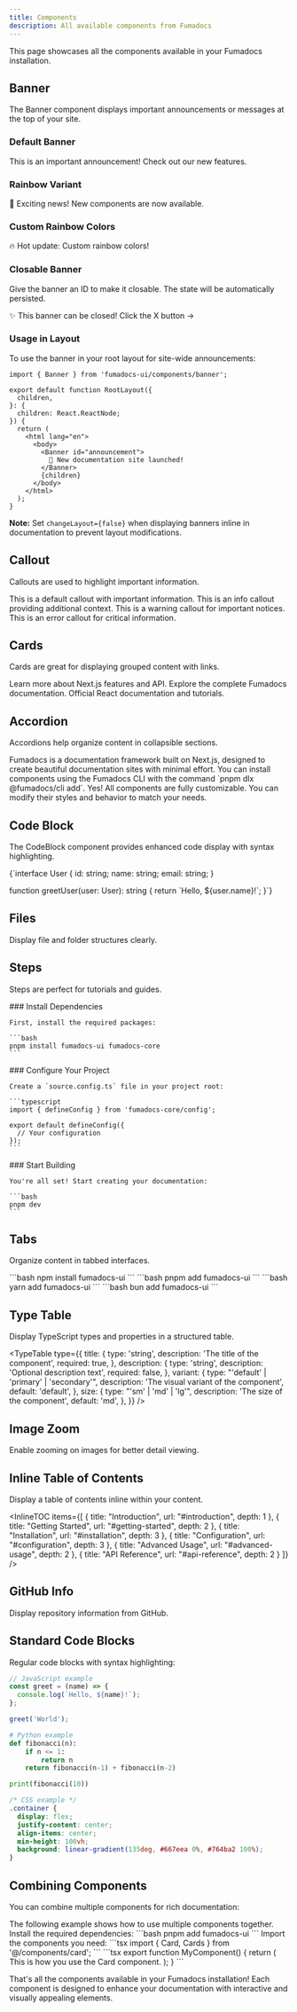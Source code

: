 ```yaml
---
title: Components
description: All available components from Fumadocs
---
```


This page showcases all the components available in your Fumadocs installation.

## Banner

The Banner component displays important announcements or messages at the top of your site.

### Default Banner

<div className="not-prose">
  <Banner changeLayout={false}>
    This is an important announcement! Check out our new features.
  </Banner>
</div>

### Rainbow Variant

<div className="not-prose mt-4">
  <Banner variant="rainbow" changeLayout={false}>
    🎉 Exciting news! New components are now available.
  </Banner>
</div>

### Custom Rainbow Colors

<div className="not-prose mt-4">
  <Banner 
    variant="rainbow" 
    changeLayout={false}
    rainbowColors={[
      'hsla(154, 100%, 76%, 1)',
      'hsla(234, 100%, 83%, 1)',
      'transparent',
      'hsla(288, 100%, 81%, 1)',
      'transparent',
      'hsla(154, 100%, 76%, 1)',
      'transparent',
    ]}
  >
    🔥 Hot update: Custom rainbow colors!
  </Banner>
</div>

### Closable Banner

Give the banner an ID to make it closable. The state will be automatically persisted.

<div className="not-prose mt-4">
  <Banner id="demo-banner" changeLayout={false}>
    ✨ This banner can be closed! Click the X button →
  </Banner>
</div>

### Usage in Layout

To use the banner in your root layout for site-wide announcements:

```tsx
import { Banner } from 'fumadocs-ui/components/banner';

export default function RootLayout({
  children,
}: {
  children: React.ReactNode;
}) {
  return (
    <html lang="en">
      <body>
        <Banner id="announcement">
          🚀 New documentation site launched!
        </Banner>
        {children}
      </body>
    </html>
  );
}
```

**Note:** Set `changeLayout={false}` when displaying banners inline in documentation to prevent layout modifications.

## Callout

Callouts are used to highlight important information.

<Callout>
  This is a default callout with important information.
</Callout>

<Callout type="info">
  This is an info callout providing additional context.
</Callout>

<Callout type="warning">
  This is a warning callout for important notices.
</Callout>

<Callout type="error">
  This is an error callout for critical information.
</Callout>

## Cards

Cards are great for displaying grouped content with links.

<Cards>
  <Card title="Next.js Documentation" href="https://nextjs.org/docs">
    Learn more about Next.js features and API.
  </Card>
  <Card title="Fumadocs Guide" href="https://fumadocs.vercel.app">
    Explore the complete Fumadocs documentation.
  </Card>
  <Card title="React Documentation" href="https://react.dev">
    Official React documentation and tutorials.
  </Card>
</Cards>

## Accordion

Accordions help organize content in collapsible sections.

<Accordions>
  <Accordion title="What is Fumadocs?">
    Fumadocs is a documentation framework built on Next.js, designed to create beautiful documentation sites with minimal effort.
  </Accordion>
  <Accordion title="How do I install components?">
    You can install components using the Fumadocs CLI with the command `pnpm dlx @fumadocs/cli add`.
  </Accordion>
  <Accordion title="Can I customize the components?">
    Yes! All components are fully customizable. You can modify their styles and behavior to match your needs.
  </Accordion>
</Accordions>

## Code Block

The CodeBlock component provides enhanced code display with syntax highlighting.

<CodeBlock lang="typescript" title="example.ts">
{`interface User {
  id: string;
  name: string;
  email: string;
}

function greetUser(user: User): string {
  return \`Hello, \${user.name}!\`;
}`}
</CodeBlock>

## Files

Display file and folder structures clearly.

<Files>
  <Folder name="src" defaultOpen>
    <Folder name="components">
      <File name="Button.tsx" />
      <File name="Card.tsx" />
      <File name="Dialog.tsx" />
    </Folder>
    <Folder name="lib">
      <File name="utils.ts" />
      <File name="constants.ts" />
    </Folder>
    <File name="app.tsx" />
  </Folder>
  <File name="package.json" />
  <File name="tsconfig.json" />
</Files>

## Steps

Steps are perfect for tutorials and guides.

<Steps>
  <Step>
    ### Install Dependencies
    
    First, install the required packages:
    
    ```bash
    pnpm install fumadocs-ui fumadocs-core
    ```
  </Step>
  
  <Step>
    ### Configure Your Project
    
    Create a `source.config.ts` file in your project root:
    
    ```typescript
    import { defineConfig } from 'fumadocs-core/config';
    
    export default defineConfig({
      // Your configuration
    });
    ```
  </Step>
  
  <Step>
    ### Start Building
    
    You're all set! Start creating your documentation:
    
    ```bash
    pnpm dev
    ```
  </Step>
</Steps>

## Tabs

Organize content in tabbed interfaces.

<Tabs defaultValue="npm">
  <Tab value="npm" label="npm">
    ```bash
    npm install fumadocs-ui
    ```
  </Tab>
  <Tab value="pnpm" label="pnpm">
    ```bash
    pnpm add fumadocs-ui
    ```
  </Tab>
  <Tab value="yarn" label="yarn">
    ```bash
    yarn add fumadocs-ui
    ```
  </Tab>
  <Tab value="bun" label="bun">
    ```bash
    bun add fumadocs-ui
    ```
  </Tab>
</Tabs>

## Type Table

Display TypeScript types and properties in a structured table.

<TypeTable
  type={{
    title: {
      type: 'string',
      description: 'The title of the component',
      required: true,
    },
    description: {
      type: 'string',
      description: 'Optional description text',
      required: false,
    },
    variant: {
      type: "'default' | 'primary' | 'secondary'",
      description: 'The visual variant of the component',
      default: 'default',
    },
    size: {
      type: "'sm' | 'md' | 'lg'",
      description: 'The size of the component',
      default: 'md',
    },
  }}
/>

## Image Zoom

Enable zooming on images for better detail viewing.

<ImageZoom
  src="https://images.unsplash.com/photo-1555066931-4365d14bab8c?w=800"
  alt="Code on a laptop screen"
  width={800}
  height={600}
/>

## Inline Table of Contents

Display a table of contents inline within your content.

<InlineTOC 
  items={[
    { title: "Introduction", url: "#introduction", depth: 1 },
    { title: "Getting Started", url: "#getting-started", depth: 2 },
    { title: "Installation", url: "#installation", depth: 3 },
    { title: "Configuration", url: "#configuration", depth: 3 },
    { title: "Advanced Usage", url: "#advanced-usage", depth: 2 },
    { title: "API Reference", url: "#api-reference", depth: 2 }
  ]}
/>

## GitHub Info

Display repository information from GitHub.

<GithubInfo
  owner="fuma-nama"
  repo="fumadocs"
/>

## Standard Code Blocks

Regular code blocks with syntax highlighting:

```javascript
// JavaScript example
const greet = (name) => {
  console.log(`Hello, ${name}!`);
};

greet('World');
```

```python
# Python example
def fibonacci(n):
    if n <= 1:
        return n
    return fibonacci(n-1) + fibonacci(n-2)

print(fibonacci(10))
```

```css
/* CSS example */
.container {
  display: flex;
  justify-content: center;
  align-items: center;
  min-height: 100vh;
  background: linear-gradient(135deg, #667eea 0%, #764ba2 100%);
}
```

## Combining Components

You can combine multiple components for rich documentation:

<Callout type="info">
  The following example shows how to use multiple components together.
</Callout>

<Tabs defaultValue="setup">
  <Tab value="setup" label="Setup">
    <Steps>
      <Step>
        Install the required dependencies:
        ```bash
        pnpm add fumadocs-ui
        ```
      </Step>
      <Step>
        Import the components you need:
        ```tsx
        import { Card, Cards } from '@/components/card';
        ```
      </Step>
    </Steps>
  </Tab>
  <Tab value="usage" label="Usage">
    ```tsx
    export function MyComponent() {
      return (
        <Cards>
          <Card title="Example Card">
            This is how you use the Card component.
          </Card>
        </Cards>
      );
    }
    ```
  </Tab>
</Tabs>

That's all the components available in your Fumadocs installation! Each component is designed to enhance your documentation with interactive and visually appealing elements.
